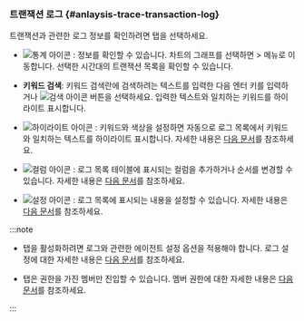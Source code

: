 ### 트랜잭션 로그 {#anlaysis-trace-transaction-log}

트랜잭션과 관련한 로그 정보를 확인하려면 <Cmdname sid="TTL06128" className="uitext" /> 탭을 선택하세요.

<ImgLang img="analysis-tx-transaction-log.png" desc="트랜잭션 로그" />

* ![통계 아이콘](/img/ic-static.svg) : <Cmdname sid="transaction_statistics" className="uitext" /> 정보를 확인할 수 있습니다. 차트의 그래프를 선택하면 <Cmdname sid="side_analysis" className="uitext" /> &gt; <Cmdname sid="side_txSearch" className="uitext" /> 메뉴로 이동합니다. 선택한 시간대의 트랜잭션 목록을 확인할 수 있습니다.

* **키워드 검색**: 키워드 검색란에 검색하려는 텍스트를 입력한 다음 엔터 키를 입력하거나 ![검색 아이콘](/img/ico-search.svg) 버튼을 선택하세요. 입력한 텍스트와 일치하는 키워드를 하이라이트 표시합니다.

* ![하이라이트 아이콘](/img/ic-highlight.svg) <Cmdname sid="keyword_highlight" className="uitext" />: 키워드와 색상을 설정하면 자동으로 로그 목록에서 키워드와 일치하는 텍스트를 하이라이트 표시합니다. 자세한 내용은 [다음 문서](#anlaysis-trace-set-keyword)를 참조하세요.

* ![컬럼 아이콘](/img/ico-column.svg) <Cmdname sid="column_settings" className="uitext" /> : 로그 목록 테이블에 표시되는 컬럼을 추가하거나 순서를 변경할 수 있습니다. 자세한 내용은 [다음 문서](#display-or-hide-column)를 참조하세요.

* ![설정 아이콘](/img/ico-setting.svg) <Cmdname sid="ITM08349" className="uitext" />: 로그 목록에 표시되는 내용을 설정할 수 있습니다. 자세한 내용은 [다음 문서](#setting-table-contents)를 참조하세요.

:::note

* <Cmdname sid="TTL06128" className="uitext" /> 탭을 활성화하려면 로그와 관련한 에이전트 설정 옵션을 적용해야 합니다. 로그 설정에 대한 자세한 내용은 [다음 문서](../log/log-function)를 참조하세요.

* <Cmdname sid="TTL06128" className="uitext" /> 탭은 <Cmdname sid="log_read" className="b600" /> 권한을 가진 멤버만 진입할 수 있습니다. 멤버 권한에 대한 자세한 내용은 [다음 문서](../project/project-structure#member-auth)를 참조하세요.

:::
